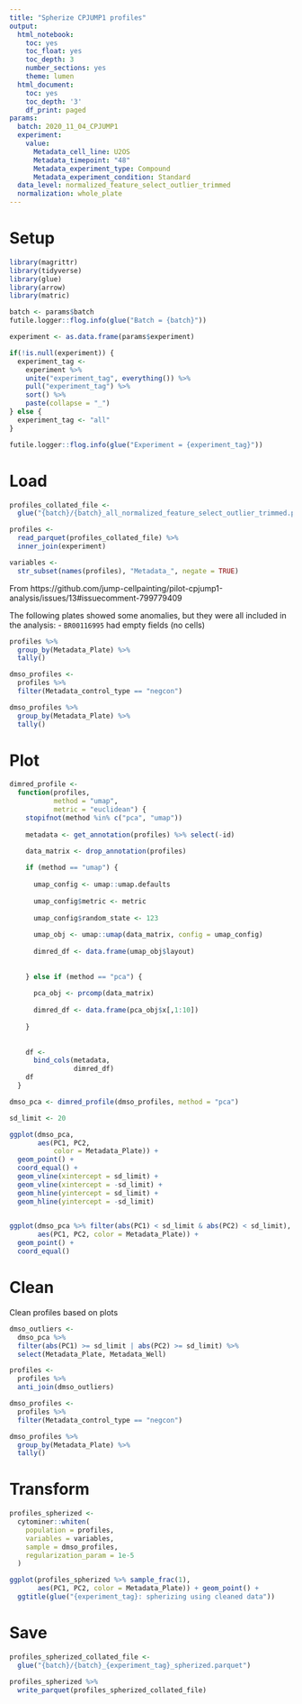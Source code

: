```yaml
---
title: "Spherize CPJUMP1 profiles"
output:
  html_notebook:
    toc: yes
    toc_float: yes
    toc_depth: 3
    number_sections: yes
    theme: lumen
  html_document:
    toc: yes
    toc_depth: '3'
    df_print: paged
params:
  batch: 2020_11_04_CPJUMP1
  experiment: 
    value:
      Metadata_cell_line: U2OS
      Metadata_timepoint: "48"
      Metadata_experiment_type: Compound
      Metadata_experiment_condition: Standard
  data_level: normalized_feature_select_outlier_trimmed
  normalization: whole_plate
---
```


# Setup

```r
library(magrittr)
library(tidyverse)
library(glue)
library(arrow)
library(matric)
```


```r
batch <- params$batch
futile.logger::flog.info(glue("Batch = {batch}"))
```

```r
experiment <- as.data.frame(params$experiment)

if(!is.null(experiment)) {
  experiment_tag <-
    experiment %>%
    unite("experiment_tag", everything()) %>%
    pull("experiment_tag") %>%
    sort() %>%
    paste(collapse = "_")
} else {
  experiment_tag <- "all"
}

futile.logger::flog.info(glue("Experiment = {experiment_tag}"))
```

# Load

```r
profiles_collated_file <- 
  glue("{batch}/{batch}_all_normalized_feature_select_outlier_trimmed.parquet")

profiles <-
  read_parquet(profiles_collated_file) %>%
  inner_join(experiment)

variables <- 
  str_subset(names(profiles), "Metadata_", negate = TRUE)
```

From https://github.com/jump-cellpainting/pilot-cpjump1-analysis/issues/13#issuecomment-799779409

The following plates showed some anomalies, but they were all included in the analysis:
- `BR00116995` had empty fields (no cells)

```r
profiles %>%
  group_by(Metadata_Plate) %>%
  tally()
```
```r
dmso_profiles <- 
  profiles %>%
  filter(Metadata_control_type == "negcon")

dmso_profiles %>%
  group_by(Metadata_Plate) %>%
  tally()
```

# Plot

```r
dimred_profile <-
  function(profiles,
           method = "umap",
           metric = "euclidean") {
    stopifnot(method %in% c("pca", "umap"))
    
    metadata <- get_annotation(profiles) %>% select(-id)

    data_matrix <- drop_annotation(profiles)
    
    if (method == "umap") {
      
      umap_config <- umap::umap.defaults
      
      umap_config$metric <- metric
      
      umap_config$random_state <- 123
      
      umap_obj <- umap::umap(data_matrix, config = umap_config)
      
      dimred_df <- data.frame(umap_obj$layout)
      
      
    } else if (method == "pca") {
      
      pca_obj <- prcomp(data_matrix)
      
      dimred_df <- data.frame(pca_obj$x[,1:10])
      
    }
    
    
    df <-
      bind_cols(metadata,
                dimred_df)
    df
  }

```


```r
dmso_pca <- dimred_profile(dmso_profiles, method = "pca")

sd_limit <- 20

ggplot(dmso_pca,
       aes(PC1, PC2, 
           color = Metadata_Plate)) + 
  geom_point() +
  coord_equal() +
  geom_vline(xintercept = sd_limit) + 
  geom_vline(xintercept = -sd_limit) + 
  geom_hline(yintercept = sd_limit) + 
  geom_hline(yintercept = -sd_limit)
  

ggplot(dmso_pca %>% filter(abs(PC1) < sd_limit & abs(PC2) < sd_limit),
       aes(PC1, PC2, color = Metadata_Plate)) + 
  geom_point() + 
  coord_equal()
```

# Clean 

Clean profiles based on plots

```r
dmso_outliers <-
  dmso_pca %>% 
  filter(abs(PC1) >= sd_limit | abs(PC2) >= sd_limit) %>% 
  select(Metadata_Plate, Metadata_Well)

profiles <- 
  profiles %>% 
  anti_join(dmso_outliers)

dmso_profiles <- 
  profiles %>%
  filter(Metadata_control_type == "negcon")

dmso_profiles %>%
  group_by(Metadata_Plate) %>%
  tally()
```

# Transform

```r
profiles_spherized <-
  cytominer::whiten(
    population = profiles,
    variables = variables,
    sample = dmso_profiles,
    regularization_param = 1e-5
  )

ggplot(profiles_spherized %>% sample_frac(1),
       aes(PC1, PC2, color = Metadata_Plate)) + geom_point() +
  ggtitle(glue("{experiment_tag}: spherizing using cleaned data"))
```


# Save

```r
profiles_spherized_collated_file <- 
  glue("{batch}/{batch}_{experiment_tag}_spherized.parquet")

profiles_spherized %>%
  write_parquet(profiles_spherized_collated_file)
```
